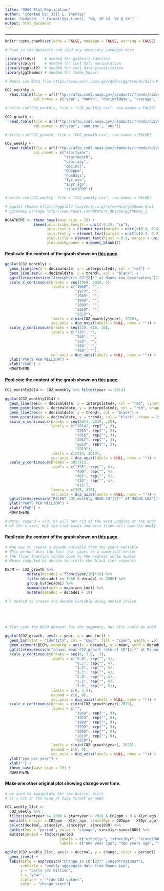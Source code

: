 ```yaml
---
title: 'NOAA Plot Replication'
author: 'Created by: Jill E. Thomley'
date: 'Updated: `r format(Sys.time(), "%A, %B %d, %Y @ %X")`'
output: html_document
---
```


<hr> 

```r
knitr::opts_chunk$set(echo = FALSE, message = FALSE, warning = FALSE)
```

```r
# Read in the datasets and load any necessary packages here

library(tidyr)    # needed for gather() function
library(dplyr)    # needed for cool data manipulation
library(ggplot2)  # needed for cool data visualization
library(ggthemes) # needed for theme_base()

# Mauna Loa data from https://www.esrl.noaa.gov/gmd/ccgg/trends/data.html

CO2_monthly <- 
  read.table(file = url("ftp://aftp.cmdl.noaa.gov/products/trends/co2/co2_mm_mlo.txt"),
             col.names = c("year", "month", "decimaldate", "average", "interpolated", "trend", "numdays"))

# write.csv(CO2_monthly, file = "CO2_monthly.csv", row.names = FALSE)

CO2_growth <- 
  read.table(file = url("ftp://aftp.cmdl.noaa.gov/products/trends/co2/co2_gr_mlo.txt"),
             col.names = c("year", "ann_inc", "unc"))

# write.csv(CO2_growth, file = "CO2_growth.csv", row.names = FALSE)

CO2_weekly <- 
  read.table(file = url("ftp://aftp.cmdl.noaa.gov/products/trends/co2/co2_weekly_mlo.txt"),
             col.names = c("startyear",
                           "startmonth",
                           "startday",
                           "decimal",
                           "CO2ppm",
                           "numdays",
                           "1yr_ago",
                           "10yr_ago",
                           "since1800"))

# write.csv(CO2_weekly, file = "CO2_weekly.csv", row.names = FALSE)
```

```r
# ggplot themes https://ggplot2.tidyverse.org/reference/ggtheme.html
# ggthemes package http://www.rpubs.com/Mentors_Ubiqum/ggthemes_1

NOAATHEME <- theme_base(base_size = 15) +
             theme(axis.ticks.length = unit(-0.15, "cm"),
                   axis.text.x = element_text(margin = unit(c(0.4, 0.4, 0.4, 0.4), "cm")), 
                   axis.text.y = element_text(margin = unit(c(0.4, 0.4, 0.4, 0.4), "cm")),
                   plot.title = element_text(hjust = 0.5, margin = unit(c(0, 0, -0.4, 0), "cm")),
                   plot.background = element_blank())
```

#### Replicate the content of the graph shown on [this page](https://www.esrl.noaa.gov/gmd/ccgg/trends/full.html).

```r
ggplot(CO2_monthly) +
  geom_line(aes(x = decimaldate, y = interpolated), col = "red") +
  geom_line(aes(x = decimaldate, y = trend), col = "black") +
  ggtitle(expression("Atmospheric CO"[2]*" at Mauna Loa Observatory")) +
  scale_x_continuous(breaks = seq(1960, 2020, 5), 
                     labels = c("1960", "", 
                                "1970", "", 
                                "1980", "", 
                                "1990", "", 
                                "2000", "",
                                "2010", "", 
                                "2020"),
                     limits = c(min(CO2_monthly$year), 2020),
                     sec.axis = dup_axis(labels = NULL, name = "")) +  
  scale_y_continuous(breaks = seq(320, 410, 10), 
                     labels = c("320", "",
                                "340", "",
                                "360", "",
                                "380", "",
                                "400", ""),
                     sec.axis = dup_axis(labels = NULL, name = "")) +
  ylab("PARTS PER MILLION") +
  xlab("YEAR") +
  NOAATHEME
```

#### Replicate the content of the graph shown on [this page](https://www.esrl.noaa.gov/gmd/ccgg/trends/index.html).

```r
CO2_monthly2014 <- CO2_monthly %>% filter(year >= 2014)

ggplot(CO2_monthly2014) +
  geom_line(aes(x = decimaldate, y = interpolated), col = "red", linetype = 5) +
  geom_point(aes(x = decimaldate, y = interpolated), col = "red", shape = 18) +
  geom_line(aes(x = decimaldate, y = trend), col = "black") +
  geom_point(aes(x = decimaldate, y = trend), col = "black", shape = 15) +
  scale_x_continuous(breaks = seq(2014, 2019, .25), 
                     labels = c("2014", rep("", 3), 
                                "2015", rep("", 3), 
                                "2016", rep("", 3),
                                "2017", rep("", 3),
                                "2018", rep("", 3),
                                "2019"),
                     limits = c(2014, 2019),
                     sec.axis = dup_axis(labels = NULL, name = "")) +
  scale_y_continuous(breaks = 395:415, 
                     labels = c("395", rep("", 4),
                                "400", rep("", 4),
                                "405", rep("", 4),
                                "410", rep("", 4),
                                "415"),
                     limits = c(395, 415),
                     sec.axis = dup_axis(labels = NULL, name = "")) +
  ggtitle(expression("RECENT CO2_monthly MEAN CO"[2]*" AT MAUNA LOA")) +
  ylab("PARTS PER MILLION") +
  xlab("YEAR") +
  NOAATHEME

# Note: expand = c(0, 0) will get rid of the exta padding at the ends
# of the x-axis, but the tick marks and axis lines will overlap oddly 
```

#### Replicate the content of the graph shown on [this page](https://www.esrl.noaa.gov/gmd/ccgg/trends/gr.html).

```r
# One way to create a decade variable from the years variable
# This method uses the fact that years is a numerical vector
# The floor function rounds down to the nearest whole number
# Means computed by decade to create the black line segments

DECM <- CO2_growth %>% 
          mutate(decade1 = floor(year/10)*10) %>%
          filter(decade1 >= 1960 & decade1 <= 2000) %>%
          group_by(decade1) %>%
          summarize(mean = mean(ann_inc)) %>%
          mutate(decade2 = decade1 + 10)

# A method to create the decade variable using nested ifelse





# Plot uses the DECM dataset for the segments, but alts could be used

ggplot(CO2_growth, aes(x = year, y = ann_inc)) +
  geom_bar(stat = "identity", col = "cyan", fill = "cyan", width = .5) +
  geom_segment(DECM, mapping = aes(x = decade1, y = mean, xend = decade2, yend = mean), size = 1) +
  ggtitle(expression("annual mean CO2_growth rate of CO"[2]*" at Mauna Loa")) +
  scale_y_continuous(breaks = seq(0, 3.5, .1), 
                     labels = c("0.0", rep("", 4), 
                                "0.5", rep("", 4),
                                "1.0", rep("", 4),
                                "1.5", rep("", 4),
                                "2.0", rep("", 4), 
                                "2.5", rep("", 4),
                                "3.0", rep("", 5)),
                     limits = c(0, 3.5),
                     expand = c(0, 0),
                     sec.axis = dup_axis(labels = NULL, name = "")) +
  scale_x_continuous(breaks = c(min(CO2_growth$year):2020),
                     labels = c("", 
                                "1960", rep("", 9),
                                "1970", rep("", 9),
                                "1980", rep("", 9),
                                "1990", rep("", 9), 
                                "2000", rep("", 9),
                                "2010", rep("", 9),
                                "2020"),              
                     limits = c(min(CO2_growth$year), 2020),
                     expand = c(0, 0),
                     sec.axis = dup_axis(labels = NULL, name = "")) +
  ylab("ppm per year") +
  xlab("") +
  theme_base(base_size = 15) +
  NOAATHEME
```


#### Make one other original plot showing change over time.

```r
# we need to manipulate the raw dataset first
# it's not in the kind of tidy format we need

CO2_weekly_21st <- 
  CO2_weekly %>% 
  filter(startyear >= 2000 & startyear < 2018 & CO2ppm > 0 & X1yr_ago > 0 & X10yr_ago > 0 ) %>%
  mutate(since1yr = CO2ppm - X1yr_ago, since10yr = CO2ppm - X10yr_ago) %>% 
  select(decimal, since1yr, since10yr, since1800) %>%
  gather(key = "period", value = "change", since1yr:since1800) %>% 
  mutate(period = factor(period, 
                         levels = c("since1yr", "since10yr", "since1800"),
                         labels = c("one year ago", "ten years ago", "the year 1800")))
```

```r
ggplot(CO2_weekly_21st, aes(x = decimal, y = change, color = period)) +
  geom_line() +
  labs(title = expression("Change in CO"[2]*" Concentrations*"), 
       subtitle = "weekly aggregate data from Mauna Loa",
       y = "parts per million",
       x = "year",
       caption  = "*raw CO2 values",
       color = "change since")
```


